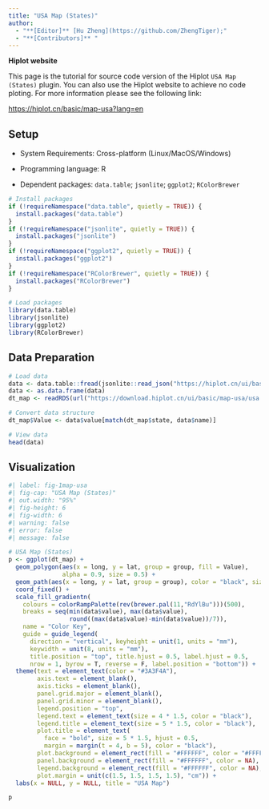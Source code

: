 ```yaml
---
title: "USA Map (States)"
author:
  - "**[Editor]** [Hu Zheng](https://github.com/ZhengTiger);"
  - "**[Contributors]** "
---
```


::: callout-note
**Hiplot website**

This page is the tutorial for source code version of the Hiplot `USA Map (States)` plugin. You can also use the Hiplot website to achieve no code ploting. For more information please see the following link:

<https://hiplot.cn/basic/map-usa?lang=en>
:::

## Setup

-   System Requirements: Cross-platform (Linux/MacOS/Windows)

-   Programming language: R

-   Dependent packages: `data.table`; `jsonlite`; `ggplot2`; `RColorBrewer`

```r
# Install packages
if (!requireNamespace("data.table", quietly = TRUE)) {
  install.packages("data.table")
}
if (!requireNamespace("jsonlite", quietly = TRUE)) {
  install.packages("jsonlite")
}
if (!requireNamespace("ggplot2", quietly = TRUE)) {
  install.packages("ggplot2")
}
if (!requireNamespace("RColorBrewer", quietly = TRUE)) {
  install.packages("RColorBrewer")
}

# Load packages
library(data.table)
library(jsonlite)
library(ggplot2)
library(RColorBrewer)
```

## Data Preparation

```r
# Load data
data <- data.table::fread(jsonlite::read_json("https://hiplot.cn/ui/basic/map-usa/data.json")$exampleData$textarea[[1]])
data <- as.data.frame(data)
dt_map <- readRDS(url("https://download.hiplot.cn/ui/basic/map-usa/usa.rds"))

# Convert data structure
dt_map$Value <- data$value[match(dt_map$state, data$name)]

# View data
head(data)
```

## Visualization

```r
#| label: fig-1map-usa
#| fig-cap: "USA Map (States)"
#| out.width: "95%"
#| fig-height: 6
#| fig-width: 6
#| warning: false
#| error: false
#| message: false

# USA Map (States)
p <- ggplot(dt_map) +
  geom_polygon(aes(x = long, y = lat, group = group, fill = Value),
               alpha = 0.9, size = 0.5) +
  geom_path(aes(x = long, y = lat, group = group), color = "black", size = 0.2) +
  coord_fixed() +
  scale_fill_gradientn(
    colours = colorRampPalette(rev(brewer.pal(11,"RdYlBu")))(500),
    breaks = seq(min(data$value), max(data$value), 
                 round((max(data$value)-min(data$value))/7)),
    name = "Color Key",
    guide = guide_legend(
      direction = "vertical", keyheight = unit(1, units = "mm"),
      keywidth = unit(8, units = "mm"),
      title.position = "top", title.hjust = 0.5, label.hjust = 0.5,
      nrow = 1, byrow = T, reverse = F, label.position = "bottom")) +
  theme(text = element_text(color = "#3A3F4A"),
        axis.text = element_blank(),
        axis.ticks = element_blank(),
        panel.grid.major = element_blank(),
        panel.grid.minor = element_blank(),
        legend.position = "top",
        legend.text = element_text(size = 4 * 1.5, color = "black"),
        legend.title = element_text(size = 5 * 1.5, color = "black"),
        plot.title = element_text(
          face = "bold", size = 5 * 1.5, hjust = 0.5, 
          margin = margin(t = 4, b = 5), color = "black"),
        plot.background = element_rect(fill = "#FFFFFF", color = "#FFFFFF"),
        panel.background = element_rect(fill = "#FFFFFF", color = NA),
        legend.background = element_rect(fill = "#FFFFFF", color = NA),
        plot.margin = unit(c(1.5, 1.5, 1.5, 1.5), "cm")) +
  labs(x = NULL, y = NULL, title = "USA Map")

p
```


